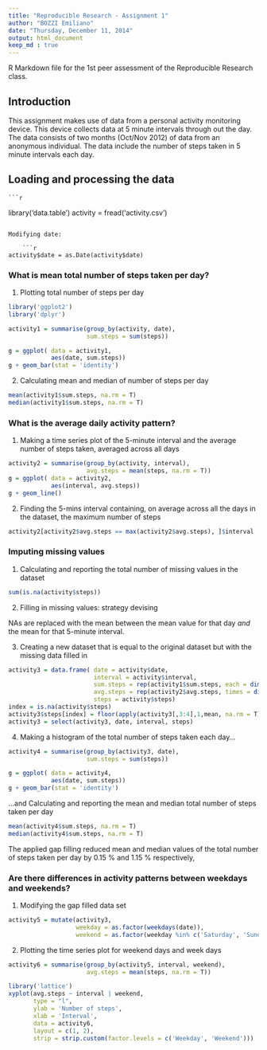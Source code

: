 ```yaml
---
title: "Reproducible Research - Assignment 1"
author: "BOZZI Emiliano"
date: "Thursday, December 11, 2014"
output: html_document
keep_md : true
---
```


R Markdown file for the 1st peer assessment of the Reproducible Research class.  

## Introduction

This assignment makes use of data from a personal activity monitoring device. 
This device collects data at 5 minute intervals through out the day. 
The data consists of two months (Oct/Nov 2012) of data from an anonymous individual. 
The data include the number of steps taken in 5 minute intervals each day. 

## Loading and processing the data
    
    ```r
library('data.table')
activity = fread('activity.csv')
```

Modifying date:
    
    ```r
activity$date = as.Date(activity$date)
```

### What is mean total number of steps taken per day?

1. Plotting total number of steps per day

```r
library('ggplot2')
library('dplyr')

activity1 = summarise(group_by(activity, date),
                      sum.steps = sum(steps))

g = ggplot( data = activity1,
            aes(date, sum.steps))
g + geom_bar(stat = 'identity')
```

2. Calculating mean and median of number of steps per day

```r
mean(activity1$sum.steps, na.rm = T)
median(activity1$sum.steps, na.rm = T)
```

### What is the average daily activity pattern?

1. Making a time series plot of the 5-minute interval
and the average number of steps taken, averaged across all days

```r
activity2 = summarise(group_by(activity, interval),
                      avg.steps = mean(steps, na.rm = T))
g = ggplot( data = activity2,
            aes(interval, avg.steps))
g + geom_line()
```

2. Finding the 5-mins interval containing, on average across all the days in the dataset,
the maximum number of steps

```r
activity2[activity2$avg.steps == max(activity2$avg.steps), ]$interval
```

### Imputing missing values

1. Calculating and reporting the total number of missing values in the dataset

```r
sum(is.na(activity$steps))
```

2. Filling in missing values: strategy devising

NAs are replaced with the mean between the mean value for that day
*and* the mean for that 5-minute interval.

3. Creating a new dataset that is equal to the original dataset
but with the missing data filled in

```r
activity3 = data.frame( date = activity$date,
                        interval = activity$interval,
                        sum.steps = rep(activity1$sum.steps, each = dim(activity2)[1]),
                        avg.steps = rep(activity2$avg.steps, times = dim(activity1)[1]),
                        steps = activity$steps)
index = is.na(activity$steps)
activity3$steps[index] = floor(apply(activity3[,3:4],1,mean, na.rm = T)[index])
activity3 = select(activity3, date, interval, steps)
```

4. Making a histogram of the total number of steps taken each day...

```r
activity4 = summarise(group_by(activity3, date),
                      sum.steps = sum(steps))

g = ggplot( data = activity4,
            aes(date, sum.steps))
g + geom_bar(stat = 'identity')
```

...and Calculating and reporting the mean and median total number of steps taken per day

```r
mean(activity4$sum.steps, na.rm = T)
median(activity4$sum.steps, na.rm = T)
```

The applied gap filling reduced mean and median values
of the total number of steps taken per day by 0.15 % and 1.15 % respectively,

### Are there differences in activity patterns between weekdays and weekends?

1. Modifying the gap filled data set

```r
activity5 = mutate(activity3,
                   weekday = as.factor(weekdays(date)),
                   weekend = as.factor(weekday %in% c('Saturday', 'Sunday')))
```

2. Plotting the time series plot for weekend days and week days

```r
activity6 = summarise(group_by(activity5, interval, weekend),
                      avg.steps = mean(steps, na.rm = T))

library('lattice')
xyplot(avg.steps ~ interval | weekend,
       type = "l",
       ylab = 'Number of steps',
       xlab = 'Interval',
       data = activity6,
       layout = c(1, 2),
       strip = strip.custom(factor.levels = c('Weekday', 'Weekend')))
```